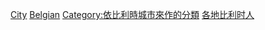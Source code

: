 {{portal box|人物|地理學}}
{{commons category|People of Belgium by location}}
{{cat more|比利时城市列表}}

[[Category:依比利時市鎮劃分的人物|City]]
[[Category:各國各城市人物|Belgian]]
[[Category:依比利時城市來作的分類‎|Category:依比利時城市來作的分類‎]]
[[Category:各地比利时人|]]